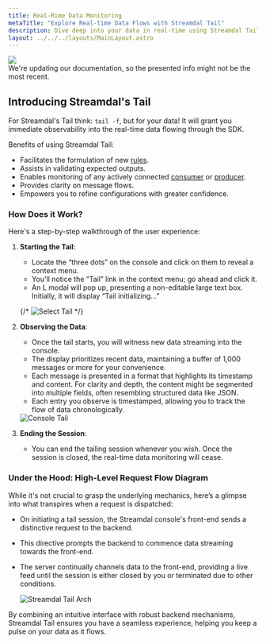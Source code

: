 ```yaml
---
title: Real-Rime Data Monitoring
metaTitle: "Explore Real-time Data Flows with Streamdal Tail"
description: Dive deep into your data in real-time using Streamdal Tail's intuitive interface.
layout: ../../../layouts/MainLayout.astro
---
```



<div class="addl-wrapper">
<div class="addl">
<img src={information} class="uimage" />
<div class="addlcontent">
We're updating our documentation, so the presented info might not be the
most recent.
</div>
</div>
</div>

## Introducing Streamdal's Tail

For Streamdal's Tail think: `tail -f`, but for your data! It will grant you 
immediate observability into the real-time data flowing through the SDK. 

Benefits of using Streamdal Tail:

- Facilitates the formulation of new <a href="/en/resources-support/glossary#rule-or-step" class="pkeyword">rules</a>.
- Assists in validating expected outputs.
- Enables monitoring of any actively connected <a href="/en/resources-support/glossary#consumer" class="pkeyword">consumer</a> or <a href="/en/resources-support/glossary#producer" class="pkeyword">producer</a>.
- Provides clarity on message flows.
- Empowers you to refine configurations with greater confidence.

### How Does it Work?

Here's a step-by-step walkthrough of the user experience:

1. **Starting the Tail**:
    - Locate the “three dots” on the console and click on them to reveal a context menu.
    - You'll notice the “Tail” link in the context menu; go ahead and click it.
    - An L modal will pop up, presenting a non-editable large text box. Initially, it will display “Tail initializing...” 

    {/* <img src={selectTail} alt="Select Tail" /> */}
    <ExpandableImage src={selectTail} alt="Select Tail" />

2. **Observing the Data**:
    - Once the tail starts, you will witness new data streaming into the console.
    - The display prioritizes recent data, maintaining a buffer of 1,000 messages or more for your convenience.
    - Each message is presented in a format that highlights its timestamp and content. For clarity and depth, the content might be segmented into multiple fields, often resembling structured data like JSON.
    - Each entry you observe is timestamped, allowing you to track the flow of data chronologically.


    <img src={consoleTail} alt="Console Tail" />

3. **Ending the Session**:
    - You can end the tailing session whenever you wish. Once the session is closed, the real-time data monitoring will cease.

### Under the Hood: High-Level Request Flow Diagram

While it's not crucial to grasp the underlying mechanics, here’s a glimpse into what transpires when a request is dispatched:

- On initiating a tail session, the Streamdal console's front-end sends a distinctive request to the backend.
- This directive prompts the backend to commence data streaming towards the front-end.
- The server continually channels data to the front-end, providing a live feed until the session is either closed by you or terminated due to other conditions.

  <img src={tailFlow} alt="Streamdal Tail Arch" />

By combining an intuitive interface with robust backend mechanisms, Streamdal Tail ensures you have a seamless experience, helping you keep a pulse on your data as it flows.

